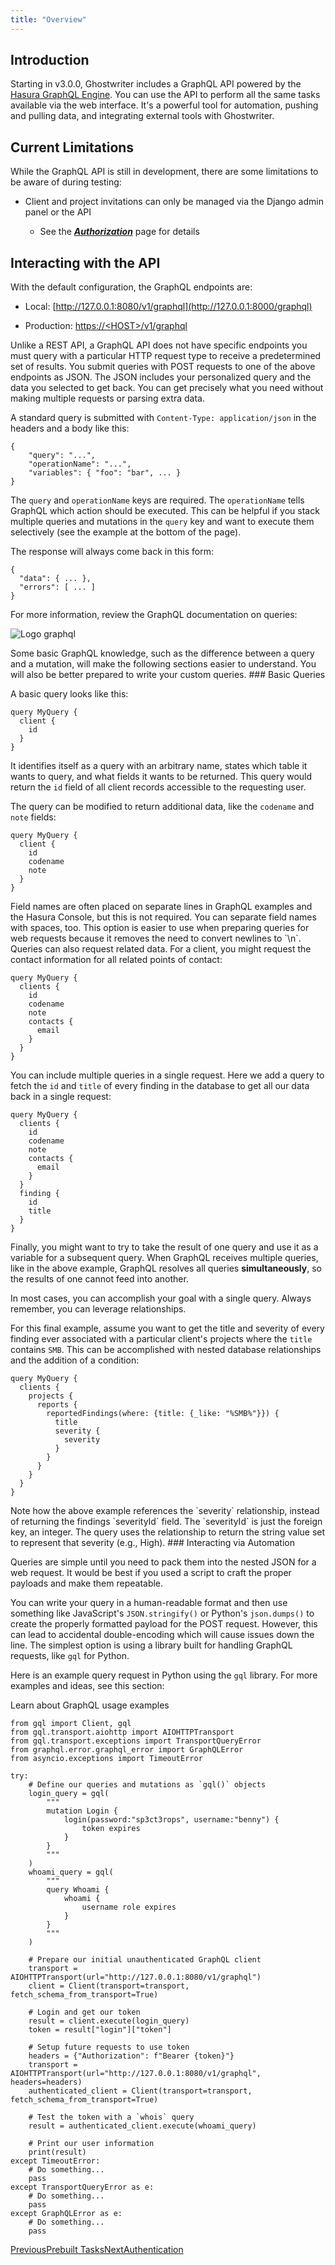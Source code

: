 ```yaml
---
title: "Overview"
---
```


## Introduction

Starting in v3.0.0, Ghostwriter includes a GraphQL API powered by the [Hasura GraphQL Engine](https://hasura.io/). You can use the API to perform all the same tasks available via the web interface. It's a powerful tool for automation, pushing and pulling data, and integrating external tools with Ghostwriter.

## Current Limitations

While the GraphQL API is still in development, there are some limitations to be aware of during testing:

* Client and project invitations can only be managed via the Django admin panel or the API

  * See the [***Authorization***](/features/access-authentication-and-session-controls/role-based-access-controls) page for details

## Interacting with the API

With the default configuration, the GraphQL endpoints are:

* Local: [http://127.0.0.1:8080/v1/graphql](http://127.0.0.1:8000/graphql)

* Production: [https://\<HOST>/v1/graphql](http://127.0.0.1:8000/graphql)

Unlike a REST API, a GraphQL API does not have specific endpoints you must query with a particular HTTP request type to receive a predetermined set of results. You submit queries with POST requests to one of the above endpoints as JSON. The JSON includes your personalized query and the data you selected to get back. You can get precisely what you need without making multiple requests or parsing extra data.

A standard query is submitted with `Content-Type: application/json` in the headers and a body like this:

```
{
    "query": "...",
    "operationName": "...",
    "variables": { "foo": "bar", ... }
}
```

The `query` and `operationName` keys are required. The `operationName` tells GraphQL which action should be executed. This can be helpful if you stack multiple queries and mutations in the `query` key and want to execute them selectively (see the example at the bottom of the page).

The response will always come back in this form:

```
{
  "data": { ... },
  "errors": [ ... ]
}
```

For more information, review the GraphQL documentation on queries:

<CardGroup cols={1}> <Card title="Queries and Mutations | GraphQL" icon="code" iconType="solid" href="https://graphql.org/learn/queries" > <img src="https://graphql.org/favicon.ico" className="w-5 h-5 mr-2" alt="Logo" /> <span className="text-xs text-dark/7 dark:text-light/6">graphql</span> </Card> </CardGroup>

<Check>
Some basic GraphQL knowledge, such as the difference between a query and a mutation, will make the following sections easier to understand. You will also be better prepared to write your custom queries.
</Check>
### Basic Queries

A basic query looks like this:

```
query MyQuery {
  client {
    id
  }
}
```

It identifies itself as a query with an arbitrary name, states which table it wants to query, and what fields it wants to be returned. This query would return the `id` field of all client records accessible to the requesting user.

The query can be modified to return additional data, like the `codename` and `note` fields:

```
query MyQuery {
  client {
    id
    codename
    note
  }
}
```
<Check>
Field names are often placed on separate lines in GraphQL examples and the Hasura Console, but this is not required. You can separate field names with spaces, too. This option is easier to use when preparing queries for web requests because it removes the need to convert newlines to `\n`.
</Check>
Queries can also request related data. For a client, you might request the contact information for all related points of contact:

```
query MyQuery {
  clients {
    id
    codename
    note
    contacts {
      email
    }
  }
}
```

You can include multiple queries in a single request. Here we add a query to fetch the `id` and `title` of every finding in the database to get all our data back in a single request:

```
query MyQuery {
  clients {
    id
    codename
    note
    contacts {
      email
    }
  }
  finding {
    id
    title
  }
}
```

Finally, you might want to try to take the result of one query and use it as a variable for a subsequent query. When GraphQL receives multiple queries, like in the above example, GraphQL resolves all queries **simultaneously**, so the results of one cannot feed into another.

In most cases, you can accomplish your goal with a single query. Always remember, you can leverage relationships.

For this final example, assume you want to get the title and severity of every finding ever associated with a particular client's projects where the `title` contains `SMB`. This can be accomplished with nested database relationships and the addition of a condition:

```
query MyQuery {
  clients {
    projects {
      reports {
        reportedFindings(where: {title: {_like: "%SMB%"}}) {
          title
          severity {
            severity
          }
        }
      }
    }
  }
}
```
<Check>
Note how the above example references the `severity` relationship, instead of returning the findings `severityId` field. The `severityId` is just the foreign key, an integer. The query uses the relationship to return the string value set to represent that severity (e.g., High).
</Check>
### Interacting via Automation

Queries are simple until you need to pack them into the nested JSON for a web request. It would be best if you used a script to craft the proper payloads and make them repeatable.

You can write your query in a human-readable format and then use something like JavaScript's `JSON.stringify()` or Python's `json.dumps()` to create the properly formatted payload for the POST request. However, this can lead to accidental double-encoding which will cause issues down the line. The simplest option is using a library built for handling GraphQL requests, like `gql` for Python.

Here is an example query request in Python using the `gql` library. For more examples and ideas, see this section:

<CardGroup cols={2}>
  <Card title="GraphQL Usage Examples" icon="chevron-right" href="/features/graphql-api/graphql-usage-examples">
    Learn about GraphQL usage examples
  </Card>
</CardGroup>

```
from gql import Client, gql
from gql.transport.aiohttp import AIOHTTPTransport
from gql.transport.exceptions import TransportQueryError
from graphql.error.graphql_error import GraphQLError
from asyncio.exceptions import TimeoutError

try:
	# Define our queries and mutations as `gql()` objects
	login_query = gql(
		"""
		mutation Login {
			login(password:"sp3ct3rops", username:"benny") {
				token expires
			}
		}
		"""
	)
	whoami_query = gql(
		"""
		query Whoami {
			whoami {
				username role expires
			}
		}
		"""
	)

	# Prepare our initial unauthenticated GraphQL client
	transport = AIOHTTPTransport(url="http://127.0.0.1:8080/v1/graphql")
	client = Client(transport=transport, fetch_schema_from_transport=True)

	# Login and get our token
	result = client.execute(login_query)
	token = result["login"]["token"]

	# Setup future requests to use token
	headers = {"Authorization": f"Bearer {token}"}
	transport = AIOHTTPTransport(url="http://127.0.0.1:8080/v1/graphql", headers=headers)
	authenticated_client = Client(transport=transport, fetch_schema_from_transport=True)

	# Test the token with a `whois` query
	result = authenticated_client.execute(whoami_query)

	# Print our user information
	print(result)
except TimeoutError:
	# Do something...
	pass
except TransportQueryError as e:
	# Do something...
	pass
except GraphQLError as e:
	# Do something...
	pass
```

[PreviousPrebuilt Tasks](/features/background-tasks/prebuilt-tasks)[NextAuthentication](/features/graphql-api/authentication)
